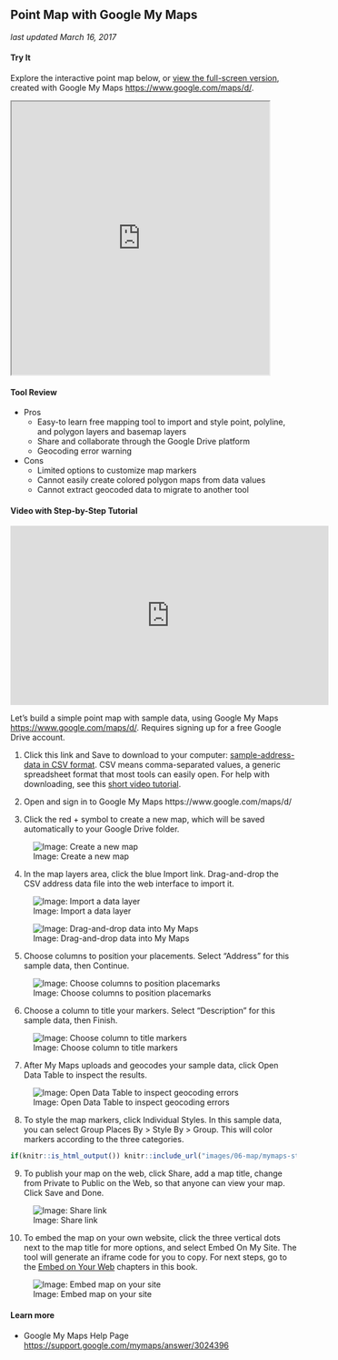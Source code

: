 ## Point Map with Google My Maps {#mymaps}
*last updated March 16, 2017*

#### Try It {-}
Explore the interactive point map below, or [view the full-screen version](https://drive.google.com/open?id=1OPrulm2ISYUb990DJOCoYlt_sWc), created with Google My Maps <https://www.google.com/maps/d/>.

<iframe src="https://www.google.com/maps/d/u/0/embed?mid=1OPrulm2ISYUb990DJOCoYlt_sWc" width="90%" height="480"></iframe>

#### Tool Review {-}
- Pros
  - Easy-to learn free mapping tool to import and style point, polyline, and polygon layers and basemap layers
  - Share and collaborate through the Google Drive platform
  - Geocoding error warning
- Cons
  - Limited options to customize map markers
  - Cannot easily create colored polygon maps from data values
  - Cannot extract geocoded data to migrate to another tool

#### Video with Step-by-Step Tutorial {-}
<iframe width="560" height="315" src="https://www.youtube.com/embed/ZVIPn8dJeYM?rel=0" frameborder="0" allow="autoplay; encrypted-media" allowfullscreen></iframe>

Let's build a simple point map with sample data, using Google My Maps <https://www.google.com/maps/d/>. Requires signing up for a free Google Drive account.

1) Click this link and Save to download to your computer: [sample-address-data in CSV format](data/sample-address-data.csv). CSV means comma-separated values, a generic spreadsheet format that most tools can easily open. For help with downloading, see this [short video tutorial](https://www.youtube.com/watch?v=-04PQldP9HQ).

2) Open and sign in to Google My Maps https://www.google.com/maps/d/

3) Click the red + symbol to create a new map, which will be saved automatically to your Google Drive folder.

![Image: Create a new map](images/06-map/mymaps-create-map.png)

4) In the map layers area, click the blue Import link. Drag-and-drop the CSV address data file into the web interface to import it.

![Image: Import a data layer](images/06-map/mymaps-import.png)

![Image: Drag-and-drop data into My Maps](images/06-map/mymaps-choose-import.png)

5) Choose columns to position your placements. Select "Address" for this sample data, then Continue.

![Image: Choose columns to position placemarks ](images/06-map/mymaps-choose-position.png)

6) Choose a column to title your markers. Select "Description" for this sample data, then Finish.

![Image: Choose column to title markers](images/06-map/mymaps-choose-title.png)

7) After My Maps uploads and geocodes your sample data, click Open Data Table to inspect the results.

![Image: Open Data Table to inspect geocoding errors](images/06-map/mymaps-fix-errors.png)

8) To style the map markers, click Individual Styles. In this sample data, you can select Group Places By > Style By > Group. This will color markers according to the three categories.

```r
if(knitr::is_html_output()) knitr::include_url("images/06-map/mymaps-style-groups-640w.gif") else knitr::include_graphics("images/placeholder.jpg")
```

9) To publish your map on the web, click Share, add a map title, change from Private to Public on the Web, so that anyone can view your map. Click Save and Done.

![Image: Share link](images/06-map/mymaps-share.png)

10) To embed the map on your own website, click the three vertical dots next to the map title for more options, and select Embed On My Site. The tool will generate an iframe code for you to copy. For next steps, go to the [Embed on Your Web](embed.html) chapters in this book.

![Image: Embed map on your site](images/06-map/mymaps-embed.png)

#### Learn more {-}
- Google My Maps Help Page <https://support.google.com/mymaps/answer/3024396>
